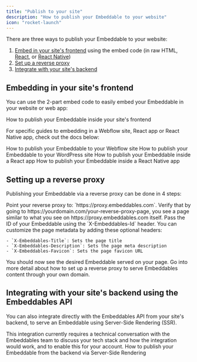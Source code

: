 ```yaml
---
title: "Publish to your site"
description: "How to publish your Embeddable to your website"
icon: "rocket-launch"
---
```


There are three ways to publish your Embeddable to your website:

1. [Embed in your site's frontend](#embedding-in-your-site’s-frontend) using the embed code (in raw HTML, [React](/how-to/embed-in-react), or [React Native](/how-to/embed-in-react-native))
2. [Set up a reverse proxy](#setting-up-a-reverse-proxy)
3. [Integrate with your site's backend](#integrating-with-your-site’s-backend-using-the-embeddables-api)


## Embedding in your site's frontend

You can use the 2-part embed code to easily embed your Embeddable in your website or web app:

<Card title="Embed in your site" icon="code" href="/how-to/embed-in-your-site">
  How to publish your Embeddable inside your site's frontend
</Card>

For specific guides to embedding in a Webflow site, React app or React Native app, check out the docs below:

<CardGroup cols={2}>
  <Card title="How To: Embed in a Webflow site" icon="webflow" href="/how-to/embed-in-your-webflow-site">
    How to publish your Embeddable to your Webflow site
  </Card>
  <Card title="How To: Embed in a WordPress site" icon="wordpress" href="/how-to/embed-in-your-wordpress-site">
    How to publish your Embeddable to your WordPress site
  </Card>
  <Card title="How To: Embed in a React app" icon="react" href="/how-to/embed-in-react">
    How to publish your Embeddable inside a React app
  </Card>
  <Card
    title="How To: Embed in a React Native app"
    icon="mobile-screen-button"
    href="/how-to/embed-in-react-native"
  >
    How to publish your Embeddable inside a React Native app
  </Card>
</CardGroup>

## Setting up a reverse proxy

Publishing your Embeddable via a reverse proxy can be done in 4 steps:

<Steps>
  <Step title="Point your page to our proxy server">
    Point your reverse proxy to: `https://proxy.embeddables.com`.
  </Step>
  <Step title="Verify the proxy is pointing to the correct page">
    Verify that by going to https://yourdomain.com/your-reverse-proxy-page, you see a page similar to what you see on https://proxy.embeddables.com itself.
  </Step>
  <Step title="Pass the correct Embeddable ID">
    Pass the ID of your Embeddable using the `X-Embeddables-Id` header.
  </Step>
  <Step title="Add metadata headers (optional)">
    You can customize the page metadata by adding these optional headers:
    
    - `X-Embeddables-Title`: Sets the page title
    - `X-Embeddables-Description`: Sets the page meta description
    - `X-Embeddables-Favicon`: Sets the page favicon URL
  </Step>
  <Step title="Verify that it's working">
    You should now see the desired Embeddable served on your page.
  </Step>
</Steps>

<Card title="Reverse Proxy Setup - full guide" icon="code" href="/how-to/reverse-proxy-setup">
  Go into more detail about how to set up a reverse proxy to serve Embeddables content through your own domain.
</Card>

## Integrating with your site's backend using the Embeddables API

You can also integrate directly with the Embeddables API from your site's backend, to serve an Embeddable using Server-Side Rendering (SSR).

<Tip>
  This integration currently requires a technical conversation with the Embeddables team to discuss your tech stack and how the integration would work, and to enable this for your account.
</Tip>

<Card title="Embed via backend integration" icon="code" href="/how-to/embed-backend-integration">
  How to publish your Embeddable from the backend via Server-Side Rendering
</Card>
